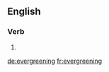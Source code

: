 ==English==

===Verb===
{{head|en}}

# {{present participle of|evergreen|lang=en}}

[[de:evergreening]]
[[fr:evergreening]]